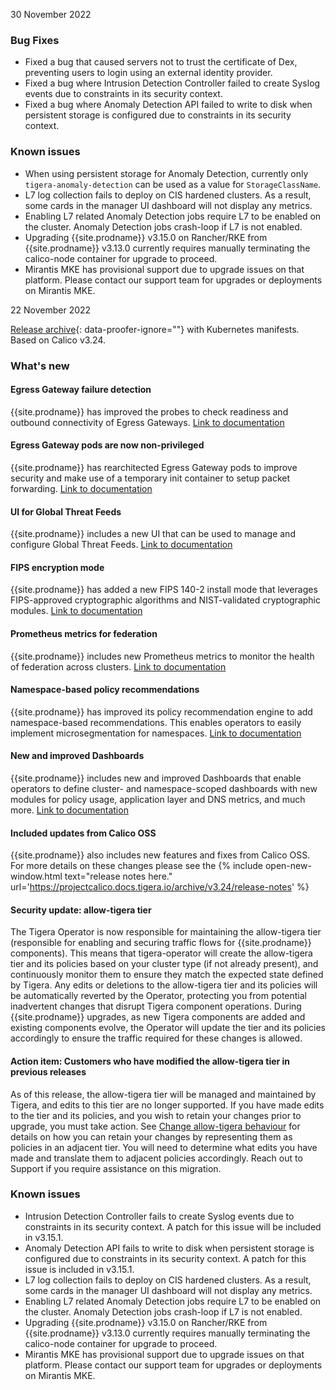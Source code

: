 30 November 2022

### Bug Fixes
- Fixed a bug that caused servers not to trust the certificate of Dex, preventing users to login using an external identity provider.
- Fixed a bug where Intrusion Detection Controller failed to create Syslog events due to constraints in its security context.
- Fixed a bug where Anomaly Detection API failed to write to disk when persistent storage is configured due to constraints in its security context.

### Known issues

- When using persistent storage for Anomaly Detection, currently only `tigera-anomaly-detection` can be used as a value for `StorageClassName`.
- L7 log collection fails to deploy on CIS hardened clusters. As a result, some cards in the manager UI dashboard will not display any metrics.
- Enabling L7 related Anomaly Detection jobs require L7 to be enabled on the cluster. Anomaly Detection jobs crash-loop if L7 is not enabled.
- Upgrading {{site.prodname}} v3.15.0 on Rancher/RKE from {{site.prodname}} v3.13.0 currently requires manually terminating the calico-node container for upgrade to proceed.
- Mirantis MKE has provisional support due to upgrade issues on that platform. Please contact our support team for upgrades or deployments on Mirantis MKE.

22 November 2022

[Release archive]({{site.downloadsurl}}/ee/archives/release-v3.15.0-v1.28.6.tgz){: data-proofer-ignore=""} with Kubernetes manifests. Based on Calico v3.24.

### What's new

#### Egress Gateway failure detection 
{{site.prodname}} has improved the probes to check readiness and outbound connectivity of Egress Gateways. [Link to documentation]({{site.baseurl}}/networking/egress/troubleshoot)

#### Egress Gateway pods are now non-privileged
{{site.prodname}} has rearchitected Egress Gateway pods to improve security and make use of a temporary init container to setup packet forwarding. [Link to documentation]({{site.baseurl}}/networking/egress/egress-gateway-on-prem)

#### UI for Global Threat Feeds
{{site.prodname}} includes a new UI that can be used to manage and configure Global Threat Feeds. [Link to documentation]({{site.baseurl}}/reference/resources/globalthreatfeed)

#### FIPS encryption mode
{{site.prodname}} has added a new FIPS 140-2 install mode that leverages FIPS-approved cryptographic algorithms and NIST-validated cryptographic modules.
[Link to documentation]({{site.baseurl}}/maintenance/fips)

#### Prometheus metrics for federation
{{site.prodname}} includes new Prometheus metrics to monitor the health of federation across clusters. [Link to documentation]({{site.baseurl}}/reference/kube-controllers/prometheus)

#### Namespace-based policy recommendations
{{site.prodname}} has improved its policy recommendation engine to add namespace-based recommendations. This enables operators to easily implement microsegmentation for namespaces. [Link to documentation]({{site.baseurl}}/security/generate-policy-recommendation#policy-recommendations-when-and-why)

#### New and improved Dashboards
{{site.prodname}} includes new and improved Dashboards that enable operators to define cluster- and namespace-scoped dashboards with new modules for policy usage, application layer and DNS metrics, and much more. [Link to documentation]({{site.baseurl}}/visibility/get-started-cem)

#### Included updates from Calico OSS
{{site.prodname}} also includes new features and fixes from Calico OSS. For more details on these changes please see the {% include open-new-window.html text="release notes here." url='https://projectcalico.docs.tigera.io/archive/v3.24/release-notes' %}

#### Security update: allow-tigera tier
The Tigera Operator is now responsible for maintaining the allow-tigera tier (responsible for enabling and securing traffic flows for {{site.prodname}} components). This means that tigera-operator will create the allow-tigera tier and its policies based on your cluster type (if not already present), and continuously monitor them to ensure they match the expected state defined by Tigera.
Any edits or deletions to the allow-tigera tier and its policies will be automatically reverted by the Operator, protecting you from potential inadvertent changes that disrupt Tigera component operations. 
During {{site.prodname}} upgrades, as new Tigera components are added and existing components evolve, the Operator will update the tier and its policies accordingly to ensure the traffic required for these changes is allowed.

#### Action item: Customers who have modified the allow-tigera tier in previous releases
As of this release, the allow-tigera tier will be managed and maintained by Tigera, and edits to this tier are no longer supported. If you have made edits to the tier and its policies, and you wish to retain your changes prior to upgrade, you must take action. See [Change allow-tigera behaviour]({{site.baseurl}}/security/allow-tigera) for details on how you can retain your changes by representing them as policies in an adjacent tier. You will need to determine what edits you have made and translate them to adjacent policies accordingly. Reach out to Support if you require assistance on this migration.

### Known issues

- Intrusion Detection Controller fails to create Syslog events due to constraints in its security context. A patch for this issue will be included in v3.15.1.
- Anomaly Detection API fails to write to disk when persistent storage is configured due to constraints in its security context. A patch for this issue is included in v3.15.1.
- L7 log collection fails to deploy on CIS hardened clusters. As a result, some cards in the manager UI dashboard will not display any metrics.
- Enabling L7 related Anomaly Detection jobs require L7 to be enabled on the cluster. Anomaly Detection jobs crash-loop if L7 is not enabled.
- Upgrading {{site.prodname}} v3.15.0 on Rancher/RKE from {{site.prodname}} v3.13.0 currently requires manually terminating the calico-node container for upgrade to proceed.
- Mirantis MKE has provisional support due to upgrade issues on that platform. Please contact our support team for upgrades or deployments on Mirantis MKE.

